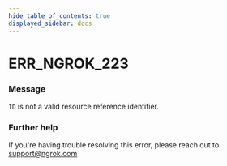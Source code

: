 ```yaml
---
hide_table_of_contents: true
displayed_sidebar: docs
---
```



# ERR_NGROK_223

### Message

`ID` is not a valid resource reference identifier.

<ErrorDetails error="err_ngrok_223" />

### Further help

If you're having trouble resolving this error, please reach out to [support@ngrok.com](mailto:support@ngrok.com?subject=Help%20with%20ERR_NGROK_223)

